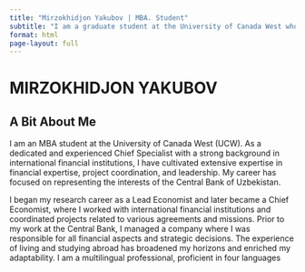 ```yaml
---
title: "Mirzokhidjon Yakubov | MBA. Student"
subtitle: "I am a graduate student at the University of Canada West who is currently studying Master of Business Administration (MBA)"
format: html
page-layout: full
---
```

# MIRZOKHIDJON YAKUBOV
## A Bit About Me
I am an MBA student at the University of Canada West (UCW). As a dedicated and experienced Chief Specialist with a strong background in international financial institutions, I have cultivated extensive expertise in financial expertise, project coordination, and leadership. My career has focused on representing the interests of the Central Bank of Uzbekistan.

I began my research career as a Lead Economist and later became a Chief Economist, where I worked with international financial institutions and coordinated projects related to various agreements and missions. Prior to my work at the Central Bank, I managed a company where I was responsible for all financial aspects and strategic decisions. The experience of living and studying abroad has broadened my horizons and enriched my adaptability. I am a multilingual professional, proficient in four languages
